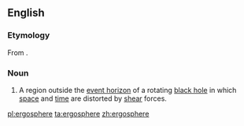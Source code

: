 ==English==
{{wikipedia}}
===Etymology===
From {{confix|ergo|sphere|lang=en}}.

===Noun===
{{en-noun}}

# {{context|physics}} A region outside the [[event horizon]] of a rotating [[black hole]] in which [[space]] and [[time]] are distorted by [[shear]] forces.

[[pl:ergosphere]]
[[ta:ergosphere]]
[[zh:ergosphere]]